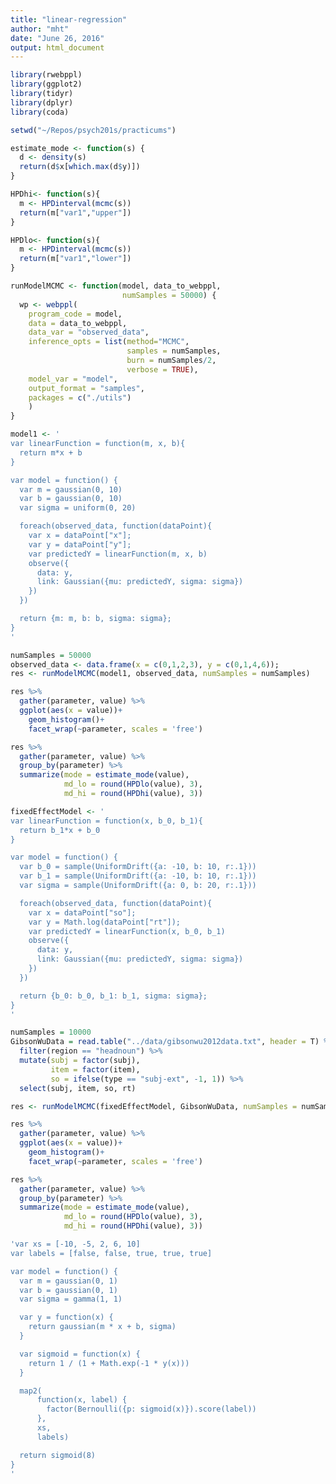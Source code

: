 ```yaml
---
title: "linear-regression"
author: "mht"
date: "June 26, 2016"
output: html_document
---
```

```r
library(rwebppl)
library(ggplot2)
library(tidyr)
library(dplyr)
library(coda)

setwd("~/Repos/psych201s/practicums")

estimate_mode <- function(s) {
  d <- density(s)
  return(d$x[which.max(d$y)])
}

HPDhi<- function(s){
  m <- HPDinterval(mcmc(s))
  return(m["var1","upper"])
}

HPDlo<- function(s){
  m <- HPDinterval(mcmc(s))
  return(m["var1","lower"])
}

runModelMCMC <- function(model, data_to_webppl, 
                         numSamples = 50000) {
  wp <- webppl(
    program_code = model,
    data = data_to_webppl,
    data_var = "observed_data", 
    inference_opts = list(method="MCMC", 
                          samples = numSamples, 
                          burn = numSamples/2,
                          verbose = TRUE),
    model_var = "model",
    output_format = "samples",
    packages = c("./utils")
    )
}
```

```r

model1 <- '
var linearFunction = function(m, x, b){
  return m*x + b
}

var model = function() {
  var m = gaussian(0, 10)
  var b = gaussian(0, 10)
  var sigma = uniform(0, 20)

  foreach(observed_data, function(dataPoint){
    var x = dataPoint["x"];
    var y = dataPoint["y"];
    var predictedY = linearFunction(m, x, b)
    observe({
      data: y,
      link: Gaussian({mu: predictedY, sigma: sigma})
    })
  })

  return {m: m, b: b, sigma: sigma};
}
'

numSamples = 50000
observed_data <- data.frame(x = c(0,1,2,3), y = c(0,1,4,6));
res <- runModelMCMC(model1, observed_data, numSamples = numSamples) 

res %>%
  gather(parameter, value) %>%
  ggplot(aes(x = value))+
    geom_histogram()+
    facet_wrap(~parameter, scales = 'free')

res %>% 
  gather(parameter, value) %>%
  group_by(parameter) %>%
  summarize(mode = estimate_mode(value),
            md_lo = round(HPDlo(value), 3),
            md_hi = round(HPDhi(value), 3))
```


```r
fixedEffectModel <- '
var linearFunction = function(x, b_0, b_1){
  return b_1*x + b_0
}

var model = function() {
  var b_0 = sample(UniformDrift({a: -10, b: 10, r:.1}))
  var b_1 = sample(UniformDrift({a: -10, b: 10, r:.1}))
  var sigma = sample(UniformDrift({a: 0, b: 20, r:.1}))

  foreach(observed_data, function(dataPoint){
    var x = dataPoint["so"];
    var y = Math.log(dataPoint["rt"]);
    var predictedY = linearFunction(x, b_0, b_1)
    observe({
      data: y,
      link: Gaussian({mu: predictedY, sigma: sigma})
    })
  })

  return {b_0: b_0, b_1: b_1, sigma: sigma};
}
'

numSamples = 10000
GibsonWuData = read.table("../data/gibsonwu2012data.txt", header = T) %>%
  filter(region == "headnoun") %>%
  mutate(subj = factor(subj),
         item = factor(item),
         so = ifelse(type == "subj-ext", -1, 1)) %>%
  select(subj, item, so, rt)

res <- runModelMCMC(fixedEffectModel, GibsonWuData, numSamples = numSamples)

res %>%
  gather(parameter, value) %>%
  ggplot(aes(x = value))+
    geom_histogram()+
    facet_wrap(~parameter, scales = 'free')

res %>% 
  gather(parameter, value) %>%
  group_by(parameter) %>%
  summarize(mode = estimate_mode(value),
            md_lo = round(HPDlo(value), 3),
            md_hi = round(HPDhi(value), 3))

```


```r
'var xs = [-10, -5, 2, 6, 10]
var labels = [false, false, true, true, true]

var model = function() {
  var m = gaussian(0, 1)
  var b = gaussian(0, 1)
  var sigma = gamma(1, 1)

  var y = function(x) {
    return gaussian(m * x + b, sigma)
  }

  var sigmoid = function(x) {
    return 1 / (1 + Math.exp(-1 * y(x)))
  }

  map2(
      function(x, label) {
        factor(Bernoulli({p: sigmoid(x)}).score(label))
      },
      xs,
      labels)

  return sigmoid(8)
}
'
```

